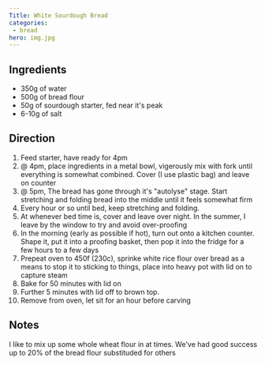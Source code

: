 ```yaml
---
Title: White Sourdough Bread
categories:
 - bread
hero: img.jpg
---
```


## Ingredients
* 350g of water
* 500g of bread flour
* 50g of sourdough starter, fed near it's peak
* 6-10g of salt

## Direction
1. Feed starter, have ready for 4pm
2. @ 4pm, place ingredients in a metal bowl, vigerously mix with fork until everything is somewhat combined.  Cover (I use plastic bag) and leave on counter
3. @ 5pm, The bread has gone through it's "autolyse" stage.  Start stretching and folding bread into the middle until it feels somewhat firm
4. Every hour or so until bed, keep stretching and folding.
5. At whenever bed time is, cover and leave over night.  In the summer, I leave by the window to try and avoid over-proofing
6. In the morning (early as possible if hot), turn out onto a kitchen counter.  Shape it, put it into a proofing basket, then pop it into the fridge for a few hours to a few days
7. Prepeat oven to 450f (230c), sprinke white rice flour over bread as a means to stop it to sticking to things, place into heavy pot with lid on to capture steam
8. Bake for 50 minutes with lid on
9. Further 5 minutes with lid off to brown top.
10. Remove from oven, let sit for an hour before carving

## Notes
I like to mix up some whole wheat flour in at times.  We've had good success up to 20% of the bread flour substituded for others